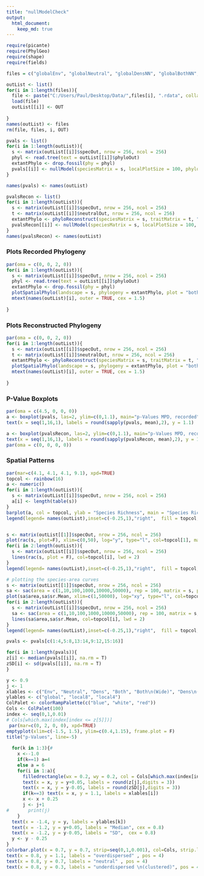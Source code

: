 ```yaml
---
title: "nullModelCheck"
output: 
  html_document:
    keep_md: true
---
```


```r
require(picante)
require(PhylGeo)
require(shape)
require(fields)

files = c("globalEnv", "globalNeutral", "globalDensNN", "globalBothNN","local8Env", "local8Neutral", "local8DensNN", "local8BothNN", "local4Env", "local4Neutral", "local4DensNN", "local4BothNN","local8BothWide","local8DensWide", "local4BothWide","local4DensWide")

outList <- list()
for(i in 1:length(files)){
  file <- paste("C:/Users/Paul/Desktop/Data/",files[i], ".rdata", collapse="", sep="")
  load(file)
  outList[[i]] <- OUT
   
}
names(outList) <- files
rm(file, files, i, OUT)
```

```r
pvals <- list()
for(i in 1:length(outList)){
  s <- matrix(outList[[i]]$specOut, nrow = 256, ncol = 256)
  phyl <- read.tree(text = outList[[i]]$phyloOut)
  extantPhylo <- drop.fossil(phy = phyl)
  pvals[[i]] <- nullModel(speciesMatrix = s, localPlotSize = 100, phylogeny = extantPhylo, numberOfPlots = 650,repetitions = 1000)
}

names(pvals) <- names(outList)

pvalsRecon <- list()
for(i in 1:length(outList)){
  s <- matrix(outList[[i]]$specOut, nrow = 256, ncol = 256)
  t <- matrix(outList[[i]]$neutralOut, nrow = 256, ncol = 256)
  extantPhylo <- phyloReconstruct(speciesMatrix = s, traitMatrix = t, "ward.D2")
  pvalsRecon[[i]] <- nullModel(speciesMatrix = s, localPlotSize = 100, phylogeny = extantPhylo, numberOfPlots = 650,repetitions = 1000)
}
names(pvalsRecon) <- names(outList)
```

### Plots Recorded Phylogeny
```r
par(oma = c(0, 0, 2, 0))
for(i in 1:length(outList)){
  s <- matrix(outList[[i]]$specOut, nrow = 256, ncol = 256)
  phyl <- read.tree(text = outList[[i]]$phyloOut)
  extantPhylo <- drop.fossil(phy = phyl)
  plotSpatialPhylo(landscape = s, phylogeny = extantPhylo, plot = "both")
  mtext(names(outList)[i], outer = TRUE, cex = 1.5)
  
}
```

### Plots Reconstructed Phylogeny
```r
par(oma = c(0, 0, 2, 0))
for(i in 1:length(outList)){
  s <- matrix(outList[[i]]$specOut, nrow = 256, ncol = 256)
  t <- matrix(outList[[i]]$neutralOut, nrow = 256, ncol = 256)
  extantPhylo <- phyloReconstruct(speciesMatrix = s, traitMatrix = t, "ward.D")
  plotSpatialPhylo(landscape = s, phylogeny = extantPhylo, plot = "both")
  mtext(names(outList)[i], outer = TRUE, cex = 1.5)
  
}

```

### P-Value Boxplots
```r
par(oma = c(4.5, 0, 0, 0))
a <- boxplot(pvals, las=2, ylim=c(0,1.1), main="p-Values MPD, recorded")
text(x = seq(1,16,1), labels = round(sapply(pvals, mean),2), y = 1.1)

a <- boxplot(pvalsRecon, las=2, ylim=c(0,1.1), main="p-Values MPD, reconstructed")
text(x = seq(1,16,1), labels = round(sapply(pvalsRecon, mean),2), y = 1.1)
par(oma = c(0, 0, 0, 0))
```

### Spatial Patterns
```r
par(mar=c(4.1, 4.1, 4.1, 9.1), xpd=TRUE)
topcol <- rainbow(16)
a <- numeric()
for(i in 1:length(outList)){
  s <- matrix(outList[[i]]$specOut, nrow = 256, ncol = 256)
  a[i] <- length(table(s))
}
barplot(a, col = topcol, ylab = "Species Richness", main = "Species Richness", xlab="Scenarios")
legend(legend= names(outList),inset=c(-0.25,1),"right",  fill = topcol, bty = "n")


s <- matrix(outList[[1]]$specOut, nrow = 256, ncol = 256)
plot(rac(s, plot=F), xlim=c(0,50), log="y", type="l", col=topcol[1], main = "Rank-Abundance Curves", lwd = 2, ylim=c(1,70000), ylab = "Abundance", xlab="Rank")
for(i in 2:length(outList)){
  s <- matrix(outList[[i]]$specOut, nrow = 256, ncol = 256)
  lines(rac(s, plot = F), col=topcol[i], lwd = 2)
}
legend(legend= names(outList),inset=c(-0.25,1),"right",  fill = topcol, bty = "n")

# plotting the species-area curves
s <- matrix(outList[[1]]$specOut, nrow = 256, ncol = 256)
sa <- sac(area = c(1,10,100,1000,10000,50000), rep = 100, matrix = s, plot=F)
plot(sa$area,sa$sr.Mean, xlim=c(1,50000), log="xy", type="l", col=topcol[1],ylim=c(1,50), main = "Species-Area Curves", lwd = 2, xlab="Area", ylab="Species Richness")
for(i in 2:length(outList)){
  s <- matrix(outList[[i]]$specOut, nrow = 256, ncol = 256)
  sa <- sac(area = c(1,10,100,1000,10000,50000), rep = 100, matrix = s, plot=F)
  lines(sa$area,sa$sr.Mean, col=topcol[i], lwd = 2)
}
legend(legend= names(outList),inset=c(-0.25,1),"right",  fill = topcol, bty = "n")
```

```r

pvals <- pvals[c(1:4,5:8,13:14,9:12,15:16)]

for(i in 1:length(pvals)){
z[i] <- median(pvals[[i]], na.rm = T)
zSD[i] <- sd(pvals[[i]], na.rm = T)
}

y <- 0.9
j <- 1
xlables <- c("Env", "Neutral", "Dens", "Both", "Both\n(Wide)", "Dens\n(Wide)")
ylables <- c("global", "local8", "local4")
ColPalet <- colorRampPalette(c("blue", "white", "red"))
Cols <- ColPalet(100)
index <- seq(0,1,0.01)
# Cols[which.max(index[index <= z[5]])]
 par(mar=c(0, 2, 0, 0), xpd=TRUE)
emptyplot(xlim=c(-1.5, 1.5), ylim=c(0.4,1.15), frame.plot = F)
title("p-Values", line=-5)
 
  for(k in 1:3){#
    x <--1.0
    if(k==1) a=4
    else a = 6
    for(i in 1:a){
      filledrectangle(wx = 0.2, wy = 0.2, col = Cols[which.max(index[index <= z[j]])], mid = c(x, y), angle = 0)
      text(x = x, y = y+0.05, labels = round(z[j],digits = 3))
      text(x = x, y = y-0.05, labels = round(zSD[j],digits = 3))
      if(k==3) text(x = x, y = 1.1, labels = xlables[i])
      x <- x + 0.25
      j <- j+1
#       print(j)
    }
  text(x = -1.4, y = y, labels = ylables[k])  
  text(x = -1.2, y = y+0.05, labels = "Median", cex = 0.8)  
  text(x = -1.2, y = y-0.05, labels = "SD",  cex = 0.8)  
  y <- y - 0.25
}
colorbar.plot(x = 0.7, y = 0.7, strip=seq(0,1,0.001), col=Cols, strip.length = 0.3, horizontal = F, strip.width = 0.05)
text(x = 0.8, y = 1.1, labels = "overdispersed" , pos = 4) 
text(x = 0.8, y = 0.7, labels = "neutral" , pos = 4) 
text(x = 0.8, y = 0.3, labels = "underdispersed \n(clustered)", pos = 4) 

```


